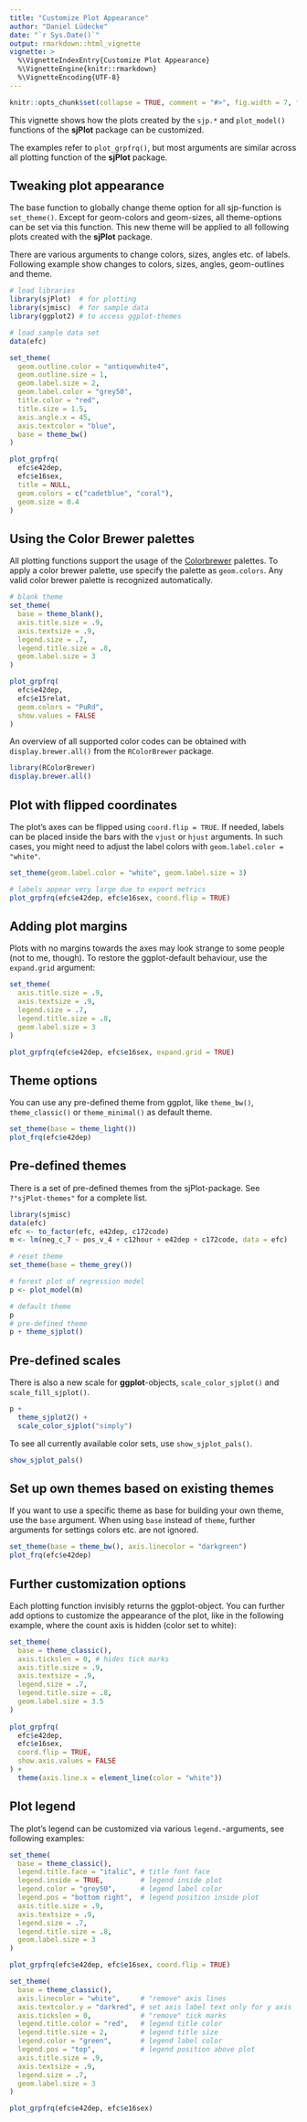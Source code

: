---
title: "Customize Plot Appearance"
author: "Daniel Lüdecke"
date: "`r Sys.Date()`"
output: rmarkdown::html_vignette
vignette: >
  %\VignetteIndexEntry{Customize Plot Appearance}
  %\VignetteEngine{knitr::rmarkdown}
  %\VignetteEncoding{UTF-8}
---

```{r echo = FALSE}
knitr::opts_chunk$set(collapse = TRUE, comment = "#>", fig.width = 7, fig.height = 5, warning = FALSE, message = FALSE)
```


This vignette shows how the plots created by the `sjp.*` and `plot_model()` functions of the **sjPlot** package can be customized.

The examples refer to `plot_grpfrq()`, but most arguments are similar across all plotting function of the **sjPlot** package.

## Tweaking plot appearance

The base function to globally change theme option for all sjp-function is `set_theme()`. Except for geom-colors and geom-sizes, all theme-options can be set via this function. This new theme will be applied to all following plots created with the **sjPlot** package.

There are various arguments to change colors, sizes, angles etc. of labels. Following example show changes to colors, sizes, angles, geom-outlines and theme.

```{r}
# load libraries
library(sjPlot)  # for plotting
library(sjmisc)  # for sample data
library(ggplot2) # to access ggplot-themes

# load sample data set
data(efc)

set_theme(
  geom.outline.color = "antiquewhite4", 
  geom.outline.size = 1, 
  geom.label.size = 2,
  geom.label.color = "grey50",
  title.color = "red", 
  title.size = 1.5, 
  axis.angle.x = 45, 
  axis.textcolor = "blue", 
  base = theme_bw()
)

plot_grpfrq(
  efc$e42dep, 
  efc$e16sex, 
  title = NULL, 
  geom.colors = c("cadetblue", "coral"), 
  geom.size = 0.4
)
```

## Using the Color Brewer palettes

All plotting functions support the usage of the [Colorbrewer]( https://colorbrewer2.org/) palettes. To apply a color brewer palette, use specify the palette as `geom.colors`. Any valid color brewer palette is recognized automatically.

```{r}
# blank theme
set_theme(
  base = theme_blank(),
  axis.title.size = .9,
  axis.textsize = .9,
  legend.size = .7,
  legend.title.size = .8,
  geom.label.size = 3
)

plot_grpfrq(
  efc$e42dep, 
  efc$e15relat, 
  geom.colors = "PuRd", 
  show.values = FALSE
)
```

An overview of all supported color codes can be obtained with `display.brewer.all()` from the `RColorBrewer` package.

```{r, eval=FALSE}
library(RColorBrewer)
display.brewer.all()
```

## Plot with flipped coordinates

The plot's axes can be flipped using `coord.flip = TRUE`. If needed, labels can be placed inside the bars with the `vjust` or `hjust` arguments. In such cases, you might need to adjust the label colors with `geom.label.color = "white"`.

```{r}
set_theme(geom.label.color = "white", geom.label.size = 3)

# labels appear very large due to export metrics
plot_grpfrq(efc$e42dep, efc$e16sex, coord.flip = TRUE)
```

## Adding plot margins

Plots with no margins towards the axes may look strange to some people (not to me, though). To restore the ggplot-default behaviour, use the `expand.grid` argument:

```{r results='hide', echo=FALSE}
set_theme(
  axis.title.size = .9,
  axis.textsize = .9,
  legend.size = .7,
  legend.title.size = .8,
  geom.label.size = 3
)
```

```{r}
plot_grpfrq(efc$e42dep, efc$e16sex, expand.grid = TRUE)
```

## Theme options

You can use any pre-defined theme from ggplot, like `theme_bw()`, `theme_classic()` or `theme_minimal()` as default theme.

```{r}
set_theme(base = theme_light())
plot_frq(efc$e42dep)
```

## Pre-defined themes

There is a set of pre-defined themes from the sjPlot-package. See `?"sjPlot-themes"` for a complete list.

```{r}
library(sjmisc)
data(efc)
efc <- to_factor(efc, e42dep, c172code)
m <- lm(neg_c_7 ~ pos_v_4 + c12hour + e42dep + c172code, data = efc)

# reset theme
set_theme(base = theme_grey())

# forest plot of regression model
p <- plot_model(m)

# default theme
p
# pre-defined theme
p + theme_sjplot()
```

## Pre-defined scales

There is also a new scale for **ggplot**-objects, `scale_color_sjplot()` and `scale_fill_sjplot()`. 

```{r}
p + 
  theme_sjplot2() + 
  scale_color_sjplot("simply")
```

To see all currently available color sets, use `show_sjplot_pals()`.

```{r}
show_sjplot_pals()
```

## Set up own themes based on existing themes

If you want to use a specific theme as base for building your own theme, use the `base` argument. When using `base` instead of `theme`, further arguments for settings colors etc. are not ignored.
```{r}
set_theme(base = theme_bw(), axis.linecolor = "darkgreen")
plot_frq(efc$e42dep)
```


## Further customization options

Each plotting function invisibly returns the ggplot-object. You can further add options to customize the appearance of the plot, like in the following example, where the count axis is hidden (color set to white):

```{r}
set_theme(
  base = theme_classic(),
  axis.tickslen = 0, # hides tick marks
  axis.title.size = .9,
  axis.textsize = .9,
  legend.size = .7,
  legend.title.size = .8,
  geom.label.size = 3.5
)
  
plot_grpfrq(
  efc$e42dep,
  efc$e16sex,
  coord.flip = TRUE,
  show.axis.values = FALSE
) +
  theme(axis.line.x = element_line(color = "white"))
```

## Plot legend

The plot's legend can be customized via various `legend.`-arguments, see following examples:

```{r}
set_theme(
  base = theme_classic(), 
  legend.title.face = "italic", # title font face
  legend.inside = TRUE,         # legend inside plot
  legend.color = "grey50",      # legend label color
  legend.pos = "bottom right",  # legend position inside plot
  axis.title.size = .9,
  axis.textsize = .9,
  legend.size = .7,
  legend.title.size = .8,
  geom.label.size = 3
)

plot_grpfrq(efc$e42dep, efc$e16sex, coord.flip = TRUE)
```


```{r}
set_theme(
  base = theme_classic(), 
  axis.linecolor = "white",     # "remove" axis lines
  axis.textcolor.y = "darkred", # set axis label text only for y axis
  axis.tickslen = 0,            # "remove" tick marks
  legend.title.color = "red",   # legend title color
  legend.title.size = 2,        # legend title size
  legend.color = "green",       # legend label color
  legend.pos = "top",           # legend position above plot
  axis.title.size = .9,
  axis.textsize = .9,
  legend.size = .7,
  geom.label.size = 3
)

plot_grpfrq(efc$e42dep, efc$e16sex)
```


